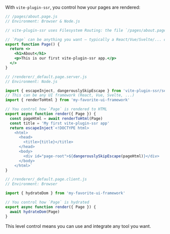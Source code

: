 With `vite-plugin-ssr`, you control how your pages are rendered:

```jsx
// /pages/about.page.js
// Environment: Browser & Node.js

// vite-plugin-ssr uses Filesystem Routing: the file `/pages/about.page.js` matches the URL `/about`.

// `Page` can be anything you want — typically a React/Vue/Svelte/... component.
export function Page() {
  return <>
    <h1>About</h1>
    <p>This is our first vite-plugin-ssr app.</p>
  </>
}
```
```js
// /renderer/_default.page.server.js
// Environment: Node.js

import { escapeInject, dangerouslySkipEscape } from 'vite-plugin-ssr/server'
// This can be any UI framework (React, Vue, Svelte, ...)
import { renderToHtml } from 'my-favorite-ui-framework'

// You control how `Page` is rendered to HTML
export async function render({ Page }) {
  const pageHtml = await renderToHtml(Page)
  const title = 'My first vite-plugin-ssr app'
  return escapeInject`<!DOCTYPE html>
    <html>
      <head>
        <title>{title}</title>
      </head>
      <body>
        <div id="page-root">${dangerouslySkipEscape(pageHtml)}</div>
      </body>
    </html>`
}
```
```js
// /renderer/_default.page.client.js
// Environment: Browser

import { hydrateDom } from 'my-favorite-ui-framework'

// You control how `Page` is hydrated
export async function render({ Page }) {
  await hydrateDom(Page)
}
```

This level control means you can use and integrate any tool you want.

